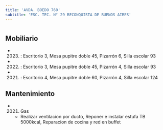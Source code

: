 ```yaml
---
title: 'AVDA. BOEDO 760'
subtitle: 'ESC. TEC. N° 29 RECONQUISTA DE BUENOS AIRES'
---
```


#


## Mobiliario

*  (2023) : Escritorio 3, Mesa pupitre doble 45, Pizarrón 6, Silla escolar 93 

*  (2022) : Escritorio 3, Mesa pupitre doble 45, Pizarrón 4, Silla escolar 93 

*  (2021) : Escritorio 4, Mesa pupitre doble 60, Pizarrón 4, Silla escolar 124 





## Mantenimiento

*  (2021) Gas 
    + Realizar ventilacion por ducto, Reponer e instalar estufa TB 5000kcal, Reparacion de cocina y red en buffet



